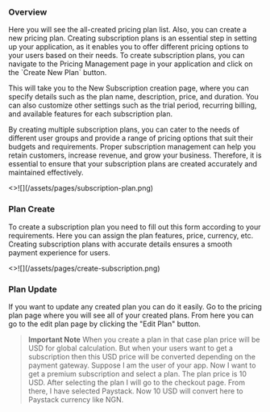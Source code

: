 
### Overview

<p className="mt-4">
  Here you will see the all-created pricing plan list. Also, you can create a
  new pricing plan. Creating subscription plans is an essential step in setting
  up your application, as it enables you to offer different pricing options to
  your users based on their needs. To create subscription plans, you can
  navigate to the Pricing Management page in your application and click on the
  `Create New Plan` button.
</p>
<p>
  This will take you to the New Subscription creation page, where you can
  specify details such as the plan name, description, price, and duration. You
  can also customize other settings such as the trial period, recurring billing,
  and available features for each subscription plan.
</p>
<p className="mb-4">
  By creating multiple subscription plans, you can cater to the needs of
  different user groups and provide a range of pricing options that suit their
  budgets and requirements. Proper subscription management can help you retain
  customers, increase revenue, and grow your business. Therefore, it is
  essential to ensure that your subscription plans are created accurately and
  maintained effectively.
</p>

<Card image>
  <>![](/assets/pages/subscription-plan.png)</>
</Card>

### Plan Create

<p className="my-4">
  To create a subscription plan you need to fill out this form according to your
  requirements. Here you can assign the plan features, price, currency, etc.
  Creating subscription plans with accurate details ensures a smooth payment
  experience for users.
</p>

<Card image>
  <>![](/assets/pages/create-subscription.png)</>
</Card>

### Plan Update

<p className="my-4">
  If you want to update any created plan you can do it easily. Go to the pricing
  plan page where you will see all of your created plans. From here you can go
  to the edit plan page by clicking the "Edit Plan" button.
</p>

> **Important Note** When you create a plan in that case plan price will be USD for global calculation. But when your users want to get a subscription then this USD price will be converted depending on the payment gateway. Suppose I am the user of your app. Now I want to get a premium subscription and select a plan. The plan price is 10 USD. After selecting the plan I will go to the checkout page. From there, I have selected Paystack. Now 10 USD will convert here to Paystack currency like NGN.
